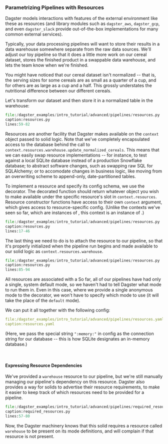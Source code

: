 
### Parametrizing Pipelines with Resources

Dagster models interactions with features of the external environment
like these as resources (and library modules such as `dagster_aws`,
`dagster_gcp`, and even `dagster_slack` provide out-of-the-box
implementations for many common external services).

Typically, your data processing pipelines will want to store their
results in a data warehouse somewhere separate from the raw data
sources. We'll adjust our toy pipeline so that it does a little more
work on our cereal dataset, stores the finished product in a swappable
data warehouse, and lets the team know when we're finished.

You might have noticed that our cereal dataset isn't normalized --
that is, the serving sizes for some cereals are as small as a quarter of
a cup, and for others are as large as a cup and a half. This grossly
understates the nutritional difference between our different cereals.

Let's transform our dataset and then store it in a normalized table in
the warehouse:

```python literalinclude showLines startLine=59 emphasize-lines=18
file:/dagster_examples/intro_tutorial/advanced/pipelines/resources.py
caption:resources.py
lines:59-82
```

Resources are another facility that Dagster makes available on the
`context` object passed to solid logic. Note that we've completely
encapsulated access to the database behind the call to
`context.resources.warehouse.update_normalized_cereals`. This means that
we can easily swap resource implementations -- for instance, to test
against a local SQLite database instead of a production Snowflake
database; to abstract software changes, such as swapping raw SQL for
SQLAlchemy; or to accomodate changes in business logic, like moving from
an overwriting scheme to append-only, date-partitioned tables.

To implement a resource and specify its config schema, we use the <PyObject module="dagster" object="resource" displayText="@resource" /> decorator. The decorated function should return whatever object you wish to make available under the specific resource's slot in
`context.resources`. Resource constructor functions have access to their
own `context` argument, which gives access to resource-specific config.
(Unlike the contexts we've seen so far, which are instances of <PyObject module="dagster" object="SystemComputeExecutionContext" />, this
context is an instance of <PyObject module="dagster" object="InitResourceContext" />.)

```python literalinclude showLines startLine=17 emphasize-lines=28-30
file:/dagster_examples/intro_tutorial/advanced/pipelines/resources.py
caption:resources.py
lines:17-46
```

The last thing we need to do is to attach the resource to our pipeline,
so that it's properly initialized when the pipeline run begins and made
available to our solid logic as `context.resources.warehouse`.

```python literalinclude showLines startLine=85 emphasize-lines=2-6
file:/dagster_examples/intro_tutorial/advanced/pipelines/resources.py
caption:resources.py
lines:85-94
```

All resources are associated with a <PyObject module="dagster" object="ModeDefinition" /> So far,
all of our pipelines have had only a single, system default mode, so we haven't had to tell Dagster what mode to run
them in. Even in this case, where we provide a single anonymous mode to
the <PyObject module="dagster" object="pipeline" displayText="@pipeline" /> decorator,
we won't have to specify which mode to use (it will take the place of the `default` mode).

We can put it all together with the following config:

```YAML literalinclude emphasize-lines=1-4
file:/dagster_examples/intro_tutorial/advanced/pipelines/resources.yaml
caption:resources.yaml
```

(Here, we pass the special string `":memory:"` in config as the
connection string for our database -- this is how SQLite designates an
in-memory database.)

<br />

#### Expressing Resource Dependencies

We've provided a `warehouse` resource to our pipeline, but we're still
manually managing our pipeline's dependency on this resource. Dagster
also provides a way for solids to advertise their resource requirements,
to make it easier to keep track of which resources need to be provided
for a pipeline.

```python literalinclude showLines startLine=57 emphasize-lines=1
file:/dagster_examples/intro_tutorial/advanced/pipelines/required_resources.py
caption:required_resources.py
lines:57-80
```

Now, the Dagster machinery knows that this solid requires a resource
called `warehouse` to be present on its mode definitions, and will
complain if that resource is not present.

